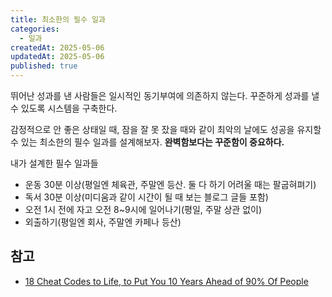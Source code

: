 ```yaml
---
title: 최소한의 필수 일과
categories:
  - 일과
createdAt: 2025-05-06
updatedAt: 2025-05-06
published: true
---
```


뛰어난 성과를 낸 사람들은 일시적인 동기부여에 의존하지 않는다. 꾸준하게 성과를 낼 수 있도록 시스템을 구축한다.

감정적으로 안 좋은 상태일 때, 잠을 잘 못 잤을 때와 같이 최악의 날에도 성공을 유지할 수 있는 최소한의 필수 일과를 설계해보자. **완벽함보다는 꾸준함이 중요하다.**

내가 설계한 필수 일과들

- 운동 30분 이상(평일엔 체육관, 주말엔 등산. 둘 다 하기 어려울 때는 팔굽혀펴기)
- 독서 30분 이상(미디움과 같이 시간이 될 때 보는 블로그 글들 포함)
- 오전 1시 전에 자고 오전 8~9시에 일어나기(평일, 주말 상관 없이)
- 외출하기(평일엔 회사, 주말엔 카페나 등산)

## 참고

- [18 Cheat Codes to Life, to Put You 10 Years Ahead of 90% Of People](https://medium.com/change-your-mind/18-cheat-codes-to-life-to-put-you-10-years-ahead-of-90-of-people-1eb90b82606e)
